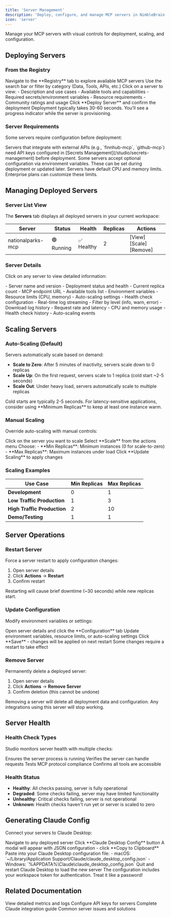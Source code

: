 ```yaml
---
title: 'Server Management'
description: 'Deploy, configure, and manage MCP servers in NimbleBrain Studio'
icon: 'server'
---
```


Manage your MCP servers with visual controls for deployment, scaling, and configuration.

## Deploying Servers

### From the Registry

<Steps>
  <Step title="Browse Registry">
    Navigate to the **Registry** tab to explore available MCP servers
  </Step>
  <Step title="Search & Filter">
    Use the search bar or filter by category (Data, Tools, APIs, etc.)
  </Step>
  <Step title="View Details">
    Click on a server to view:
    - Description and use cases
    - Available tools and capabilities
    - Required secrets/environment variables
    - Resource requirements
    - Community ratings and usage
  </Step>
  <Step title="Deploy">
    Click **Deploy Server** and confirm the deployment
  </Step>
</Steps>

<Callout type="info">
  Deployment typically takes 30-60 seconds. You'll see a progress indicator while the server is provisioning.
</Callout>

### Server Requirements

Some servers require configuration before deployment:

<AccordionGroup>
  <Accordion title="Secrets Required">
    Servers that integrate with external APIs (e.g., `finnhub-mcp`, `github-mcp`) need API keys configured in [Secrets Management](/studio/secrets-management) before deployment.
  </Accordion>
  <Accordion title="Environment Variables">
    Some servers accept optional configuration via environment variables. These can be set during deployment or updated later.
  </Accordion>
  <Accordion title="Resource Limits">
    Servers have default CPU and memory limits. Enterprise plans can customize these limits.
  </Accordion>
</AccordionGroup>

## Managing Deployed Servers

### Server List View

The **Servers** tab displays all deployed servers in your current workspace:

<Frame>
  <div style={{padding: '20px', border: '1px solid #ddd', borderRadius: '8px'}}>
    <table>
      <thead>
        <tr>
          <th>Server</th>
          <th>Status</th>
          <th>Health</th>
          <th>Replicas</th>
          <th>Actions</th>
        </tr>
      </thead>
      <tbody>
        <tr>
          <td>nationalparks-mcp</td>
          <td>🟢 Running</td>
          <td>✅ Healthy</td>
          <td>2</td>
          <td>[View] [Scale] [Remove]</td>
        </tr>
      </tbody>
    </table>
  </div>
</Frame>

### Server Details

Click on any server to view detailed information:

<Tabs>
  <Tab title="Overview">
    - Server name and version
    - Deployment status and health
    - Current replica count
    - MCP endpoint URL
    - Available tools list
  </Tab>
  <Tab title="Configuration">
    - Environment variables
    - Resource limits (CPU, memory)
    - Auto-scaling settings
    - Health check configuration
  </Tab>
  <Tab title="Logs">
    - Real-time log streaming
    - Filter by level (info, warn, error)
    - Download log history
  </Tab>
  <Tab title="Metrics">
    - Request rate and latency
    - CPU and memory usage
    - Health check history
    - Auto-scaling events
  </Tab>
</Tabs>

## Scaling Servers

### Auto-Scaling (Default)

Servers automatically scale based on demand:

- **Scale to Zero**: After 5 minutes of inactivity, servers scale down to 0 replicas
- **Scale Up**: On the first request, servers scale to 1 replica (cold start ~2-5 seconds)
- **Scale Out**: Under heavy load, servers automatically scale to multiple replicas

<Callout type="tip">
  Cold starts are typically 2-5 seconds. For latency-sensitive applications, consider using **Minimum Replicas** to keep at least one instance warm.
</Callout>

### Manual Scaling

Override auto-scaling with manual controls:

<Steps>
  <Step title="Open Server Details">
    Click on the server you want to scale
  </Step>
  <Step title="Click Scale">
    Select **Scale** from the actions menu
  </Step>
  <Step title="Set Replica Count">
    Choose:
    - **Min Replicas**: Minimum instances (0 for scale-to-zero)
    - **Max Replicas**: Maximum instances under load
  </Step>
  <Step title="Apply">
    Click **Update Scaling** to apply changes
  </Step>
</Steps>

### Scaling Examples

| Use Case | Min Replicas | Max Replicas |
|----------|--------------|--------------|
| **Development** | 0 | 1 |
| **Low Traffic Production** | 1 | 3 |
| **High Traffic Production** | 2 | 10 |
| **Demo/Testing** | 1 | 1 |

## Server Operations

### Restart Server

Force a server restart to apply configuration changes:

1. Open server details
2. Click **Actions** → **Restart**
3. Confirm restart

<Callout type="warning">
  Restarting will cause brief downtime (~30 seconds) while new replicas start.
</Callout>

### Update Configuration

Modify environment variables or settings:

<Steps>
  <Step title="Navigate to Configuration">
    Open server details and click the **Configuration** tab
  </Step>
  <Step title="Edit Settings">
    Update environment variables, resource limits, or auto-scaling settings
  </Step>
  <Step title="Save Changes">
    Click **Save** - changes will be applied on next restart
  </Step>
  <Step title="Restart (if needed)">
    Some changes require a restart to take effect
  </Step>
</Steps>

### Remove Server

Permanently delete a deployed server:

1. Open server details
2. Click **Actions** → **Remove Server**
3. Confirm deletion (this cannot be undone)

<Callout type="danger">
  Removing a server will delete all deployment data and configuration. Any integrations using this server will stop working.
</Callout>

## Server Health

### Health Check Types

Studio monitors server health with multiple checks:

<CardGroup cols={2}>
  <Card title="Liveness Check" icon="heartbeat">
    Ensures the server process is running
  </Card>
  <Card title="Readiness Check" icon="circle-check">
    Verifies the server can handle requests
  </Card>
  <Card title="MCP Protocol Check" icon="handshake">
    Tests MCP protocol compliance
  </Card>
  <Card title="Tool Availability" icon="wrench">
    Confirms all tools are accessible
  </Card>
</CardGroup>

### Health Status

- **Healthy**: All checks passing, server is fully operational
- **Degraded**: Some checks failing, server may have limited functionality
- **Unhealthy**: Critical checks failing, server is not operational
- **Unknown**: Health checks haven't run yet or server is scaled to zero

## Generating Claude Config

Connect your servers to Claude Desktop:

<Steps>
  <Step title="Open Server Details">
    Navigate to any deployed server
  </Step>
  <Step title="Generate Config">
    Click **Claude Desktop Config** button
  </Step>
  <Step title="Copy Configuration">
    A modal will appear with JSON configuration - click **Copy to Clipboard**
  </Step>
  <Step title="Update Claude">
    Paste into your Claude Desktop configuration file:
    - macOS: `~/Library/Application Support/Claude/claude_desktop_config.json`
    - Windows: `%APPDATA%\Claude\claude_desktop_config.json`
  </Step>
  <Step title="Restart Claude">
    Quit and restart Claude Desktop to load the new server
  </Step>
</Steps>

<Callout type="info">
  The configuration includes your workspace token for authentication. Treat it like a password!
</Callout>

## Related Documentation

<CardGroup cols={2}>
  <Card
    title="Monitoring & Logs"
    icon="chart-line"
    href="/studio/monitoring"
  >
    View detailed metrics and logs
  </Card>
  <Card
    title="Secrets Management"
    icon="key"
    href="/studio/secrets-management"
  >
    Configure API keys for servers
  </Card>
  <Card
    title="Claude Desktop Setup"
    icon="robot"
    href="/studio/claude-desktop"
  >
    Complete Claude integration guide
  </Card>
  <Card
    title="Troubleshooting"
    icon="wrench"
    href="/dev/troubleshooting"
  >
    Common server issues and solutions
  </Card>
</CardGroup>
